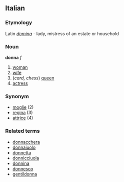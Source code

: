 ==Italian==
===Etymology===
Latin ''[[domina]]'' - lady, mistress of an estate or household
===Noun===
'''donna''' ''f''

# [[woman]]
# [[wife]]
# (''card, chess'') [[queen]]
# [[actress]]

===Synonym===
*[[moglie]] (2)
*[[regina]] (3)
*[[attrice]] (4)

===Related terms===
*[[donnacchera]]
*[[donnaiuolo]]
*[[donnetta]]
*[[donnicciuola]]
*[[donnina]]
*[[donnesco]]
*[[gentildonna]]